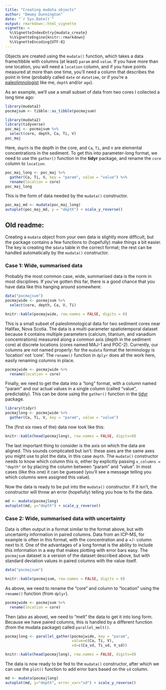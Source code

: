 ```yaml
---
title: "Creating mudata objects"
author: "Dewey Dunnington"
date: "`r Sys.Date()`"
output: rmarkdown::html_vignette
vignette: >
  %\VignetteIndexEntry{mudata_create}
  %\VignetteEngine{knitr::rmarkdown}
  %\VignetteEncoding{UTF-8}
---
```


Objects are created using the `mudata()` function, which takes a data frame/tibble with columns (at least) `param` and `value`. If you have more than one location, you will need a `location` column, and if you have points measured at more than one time, you'll need a column that describes the point in time (probably called `date` or `datetime`, or if you're a [paleolimnologist](https://www.wikipedia.org/wiki/Paleolimnology) like me, `depth` and/or `age`).

As an example, we'll use a small subset of data from two cores I collected a long time ago:

```r
library(mudata2)
pocmajsum <- tibble::as_tibble(pocmajsum)
```

```r
library(mudata2)
library(tidyverse)
poc_maj <- pocmajsum %>%
  select(core, depth, Ca, Ti, V)
poc_maj
```

Here, `depth` is the depth in the core, and `Ca`, `Ti`, and `V` are elemental concentrations in the sediment. To get this into parameter-long format, we need to use the `gather()` function in the **tidyr** package, and rename the `core` column to `location`.

```r
poc_maj_long <- poc_maj %>%
  gather(Ca, Ti, V, key = "param", value = "value") %>%
  rename(location = core)
poc_maj_long
```

This is the form of data needed by the `mudata()` constructor.

```r
poc_maj_md <- mudata(poc_maj_long)
autoplot(poc_maj_md, y = "depth") + scale_y_reverse()
```

## Old readme:

Creating a `mudata` object from your own data is slightly more difficult, but the package contains a few functions to (hopefully) make things a bit easier. The key is creating the `$data` table in the correct format; the rest can be handled automatically by the `mudata()` constructor.

### Case 1: Wide, summarised data

Probably the most common case, wide, summarised data is the norm in most disciplines. If you've gotten this far, there is a good chance that you have data like this hanging around somewhere:

```r
data("pocmajsum")
pocmajwide <- pocmajsum %>%
  select(core, depth, Ca, V, Ti)
```

```r
knitr::kable(pocmajwide, row.names = FALSE, digits = 0)
```

This is a small subset of paleolimnological data for two sediment cores near Halifax, Nova Scotia. The data is a multi-parameter spatiotemporal dataset because it contains multiple parameters (calcium, titanium, and vanadium concentrations) measured along a common axis (depth in the sediment core) at discrete locations (cores named MAJ-1 and POC-2). Currently, our columns are not named properly: for the `mudata` format the terminology is 'location' not 'core'. The `rename()` function in `dplyr` does all the work here, easily renaming columns in place.

```r
pocmajwide <- pocmajwide %>%
  rename(location = core)
```

Finally, we need to get the data into a "long" format, with a column named "param" and our actual values in a single column (called "value", predictably). This can be done using the `gather()` function in the [tidyr](https://cran.r-project.org/package=tidyr) package.

```r
library(tidyr)
pocmajlong <- pocmajwide %>%
  gather(Ca, Ti, V, key = "param", value = "value")
```

The (first six rows of the) data now look like this:

```r
knitr::kable(head(pocmajlong), row.names = FALSE, digits=0)
```

The last important thing to consider is the axis on which the data are aligned. This sounds complicated but isn't: these axes are the same axes you might use to plot the data, in this case `depth`. The `mudata()` constructor needs to know which column this is, either by explicitly passing `x_columns = "depth"` or by placing the column between "param" and "value". In most cases (like this one) it can be guessed (you'll see a message telling you which columns were assigned this value).

Now the data is ready to be put into the `mudata()` constructor. If it isn't, the constructor will throw an error (hopefully) telling you how to fix the data.

```r
md <- mudata(pocmajlong)
autoplot(md, y="depth") + scale_y_reverse()
```

### Case 2: Wide, summarised data with uncertainty

Data is often output in a format similar to the format above, but with uncertainty information in paired columns. Data from an ICP-MS, for example is often in this format, with the concentration and a +/- column next to it. One of the advantages of a long format is the ability to include this information in a way that makes plotting with error bars easy. The `pocmajsum` dataset is a version of the dataset described above, but with standard deviation values in paired columns with the value itself.

```r
data("pocmajsum")
```

```r
knitr::kable(pocmajsum, row.names = FALSE, digits = 0)
```

As above, we need to rename the "core" and column to "location" using the `rename()` function (from `dplyr`).

```r
pocmajwide <- pocmajsum %>%
  rename(location = core)
```

Then (also as above), we need to "melt" the data to get it into long form. Because we have paired columns, this is handled by a different function (from the mudata package) called `parallel_melt()`.

```r
pocmajlong <- parallel_gather(pocmajwide, key = "param",
                              value=c(Ca, Ti, V), 
                              sd=c(Ca_sd, Ti_sd, V_sd))
```

```r
knitr::kable(head(pocmajlong), row.names = FALSE, digits=0)
```

The data is now ready to be fed to the `mudata()` constructor, after which we can use the `plot()` function to add error bars based on the `sd` column.

```r
md <- mudata(pocmajlong)
autoplot(md, y="depth", error_var="sd") + scale_y_reverse()
```
